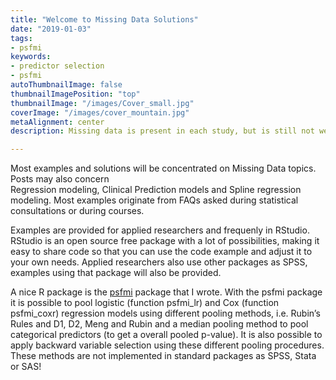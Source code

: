 ```yaml
---
title: "Welcome to Missing Data Solutions"
date: "2019-01-03"
tags: 
- psfmi
keywords:
- predictor selection
- psfmi
autoThumbnailImage: false
thumbnailImagePosition: "top"
thumbnailImage: "/images/Cover_small.jpg"
coverImage: "/images/cover_mountain.jpg"
metaAlignment: center
description: Missing data is present in each study, but is still not wel understood and handled, [see for example](https://journals.lww.com/epidem/fulltext/2012/09000/Missing_Data__A_Systematic_Review_of_How_They_Are.13.aspx). This may severely bias the study results! On this website you will find simple and complex missing data solutions concerning medical and epidemiological studies.  

---
```


Most examples and solutions will be concentrated on Missing Data topics. Posts may also concern  
Regression modeling, Clinical Prediction models and Spline regression modeling. Most examples originate 
from FAQs asked during statistical consultations or during courses.

Examples are provided for applied researchers and frequenly in RStudio.  
RStudio is an open source free package with a lot of possibilities, 
making it easy to share code so that you can use the code example
and adjust it to your own needs. Applied researchers also use
other packages as SPSS, examples using that package will also be provided.  

A nice R package is the [psfmi](/psfmi/) package that I wrote. 
With the psfmi package it is possible to pool logistic (function psfmi_lr) and Cox (function psfmi_coxr)
regression models using different pooling methods, i.e. Rubin's Rules and D1, D2, Meng and Rubin and a median 
pooling method to pool categorical predictors (to get a overall pooled p-value). It is also
possible to apply backward variable selection using these different pooling procedures. These
methods are not implemented in standard packages as SPSS, Stata or SAS!
